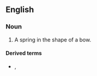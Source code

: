 ==English==

===Noun===
{{en-noun}}

# A spring in the shape of a bow.

====Derived terms====
* {{l|en|bow-spring centraliser}}, {{l|en|bow-spring centralizer}}